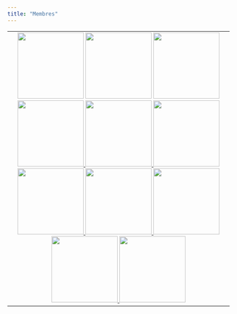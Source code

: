 ```yaml
---
title: "Membres"
---
```


<table><tr align="center"><td>
<a href="https://ecoinfo.cnrs.fr"> <img src="images/logo_ecoinfo.png" width=150></a>
<a href="https://calcul.math.cnrs.fr"> <img src="images/logo_calcul.png" width=150></a>
<a href="http://devlog.cnrs.fr"> <img src="images/logo_devlog.png" width=150> </a>
<a href="https://sist.cnrs.fr"> <img src="/images/logo_sist.png" width=150> </a>
<a href="http://medici.in2p3.fr"> <img src="images/logo_medici.png" width=150> </a>
<a href="https://ris.cnrs.fr"> <img src="images/logo_ris.png" width=150> </a>
<a href="http://renatis.cnrs.fr"> <img src="/images/logo_renatis.png" width=150> </a>
<a href="http://qualite-en-recherche.cnrs.fr"> <img src="images/logo_qer.png" width=150> </a>
<a href="http://rbdd.cnrs.fr"> <img src="images/logo_rbdd.png" width=150> </a> 
<a href="http://resinfo.org"> <img src="images/logo_resinfo.png" width=150> </a>
<a href="https://www.science-ouverte.cnrs.fr/ddor-cnrs-direction-des-donnees-ouvertes-de-la-recherche"> <img src="images/logo_ddor.png" width=150> </a>
</td></tr></table>
